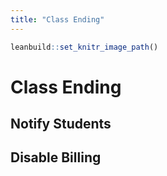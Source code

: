 ```yaml
---
title: "Class Ending"
---
```

```r
leanbuild::set_knitr_image_path()
```

# Class Ending

## Notify Students

## Disable Billing
